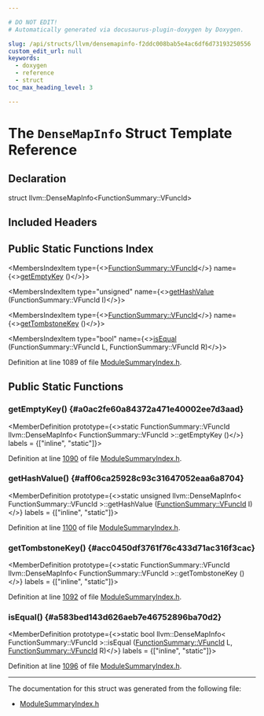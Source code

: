```yaml
---

# DO NOT EDIT!
# Automatically generated via docusaurus-plugin-doxygen by Doxygen.

slug: /api/structs/llvm/densemapinfo-f2ddc008bab5e4ac6df6d73193250556
custom_edit_url: null
keywords:
  - doxygen
  - reference
  - struct
toc_max_heading_level: 3

---
```





# The `DenseMapInfo` Struct Template Reference

<DoxygenPage pluginConfig={pluginConfig}>



## Declaration

<CodeBlock>struct llvm::DenseMapInfo&lt;FunctionSummary::VFuncId&gt;</CodeBlock>

## Included Headers

<IncludesList>
<IncludesListItem
  filePath="llvm/IR/ModuleSummaryIndex.h"
  permalink="/docs/api/files/include/include/llvm/include/llvm/ir/modulesummaryindex-h"
  isLocal="true" />
</IncludesList>

## Public Static Functions Index

<MembersIndex>

<MembersIndexItem
  type={<><a href="/docs/api/structs/llvm/functionsummary/vfuncid">FunctionSummary::VFuncId</a></>}
  name={<><a href="#a0ac2fe60a84372a471e40002ee7d3aad">getEmptyKey</a> ()</>}>
</MembersIndexItem>

<MembersIndexItem
  type="unsigned"
  name={<><a href="#aff06ca25928c93c31647052eaa6a8704">getHashValue</a> (FunctionSummary::VFuncId I)</>}>
</MembersIndexItem>

<MembersIndexItem
  type={<><a href="/docs/api/structs/llvm/functionsummary/vfuncid">FunctionSummary::VFuncId</a></>}
  name={<><a href="#acc0450df3761f76c433d71ac316f3cac">getTombstoneKey</a> ()</>}>
</MembersIndexItem>

<MembersIndexItem
  type="bool"
  name={<><a href="#a583bed143d626aeb7e46752896ba70d2">isEqual</a> (FunctionSummary::VFuncId L, FunctionSummary::VFuncId R)</>}>
</MembersIndexItem>

</MembersIndex>


Definition at line 1089 of file <a href="/docs/api/files/include/include/llvm/include/llvm/ir/modulesummaryindex-h">ModuleSummaryIndex.h</a>.

<SectionDefinition>

## Public Static Functions

### getEmptyKey() {#a0ac2fe60a84372a471e40002ee7d3aad}

<MemberDefinition
  prototype={<>static FunctionSummary::VFuncId llvm::DenseMapInfo&lt; FunctionSummary::VFuncId &gt;::getEmptyKey ()</>}
  labels = {["inline", "static"]}>

Definition at line <a href="/docs/api/files/include/include/llvm/include/llvm/ir/modulesummaryindex-h/#l01090">1090</a> of file <a href="/docs/api/files/include/include/llvm/include/llvm/ir/modulesummaryindex-h">ModuleSummaryIndex.h</a>.
</MemberDefinition>

### getHashValue() {#aff06ca25928c93c31647052eaa6a8704}

<MemberDefinition
  prototype={<>static unsigned llvm::DenseMapInfo&lt; FunctionSummary::VFuncId &gt;::getHashValue (<a href="/docs/api/structs/llvm/functionsummary/vfuncid">FunctionSummary::VFuncId</a> I)</>}
  labels = {["inline", "static"]}>

Definition at line <a href="/docs/api/files/include/include/llvm/include/llvm/ir/modulesummaryindex-h/#l01100">1100</a> of file <a href="/docs/api/files/include/include/llvm/include/llvm/ir/modulesummaryindex-h">ModuleSummaryIndex.h</a>.
</MemberDefinition>

### getTombstoneKey() {#acc0450df3761f76c433d71ac316f3cac}

<MemberDefinition
  prototype={<>static FunctionSummary::VFuncId llvm::DenseMapInfo&lt; FunctionSummary::VFuncId &gt;::getTombstoneKey ()</>}
  labels = {["inline", "static"]}>

Definition at line <a href="/docs/api/files/include/include/llvm/include/llvm/ir/modulesummaryindex-h/#l01092">1092</a> of file <a href="/docs/api/files/include/include/llvm/include/llvm/ir/modulesummaryindex-h">ModuleSummaryIndex.h</a>.
</MemberDefinition>

### isEqual() {#a583bed143d626aeb7e46752896ba70d2}

<MemberDefinition
  prototype={<>static bool llvm::DenseMapInfo&lt; FunctionSummary::VFuncId &gt;::isEqual (<a href="/docs/api/structs/llvm/functionsummary/vfuncid">FunctionSummary::VFuncId</a> L, <a href="/docs/api/structs/llvm/functionsummary/vfuncid">FunctionSummary::VFuncId</a> R)</>}
  labels = {["inline", "static"]}>

Definition at line <a href="/docs/api/files/include/include/llvm/include/llvm/ir/modulesummaryindex-h/#l01096">1096</a> of file <a href="/docs/api/files/include/include/llvm/include/llvm/ir/modulesummaryindex-h">ModuleSummaryIndex.h</a>.
</MemberDefinition>

</SectionDefinition>

<hr/>

The documentation for this struct was generated from the following file:

<ul>
<li><a href="/docs/api/files/include/include/llvm/include/llvm/ir/modulesummaryindex-h">ModuleSummaryIndex.h</a></li>
</ul>

</DoxygenPage>
